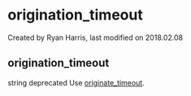 
# origination_timeout 

 Created by  Ryan Harris, last modified on 2018.02.08

## origination_timeout

string deprecated Use [originate\_timeout](../FreeSWITCH-Explained/Dialplan/Variables-Master-List_16352570.mdx#originate_timeout).


